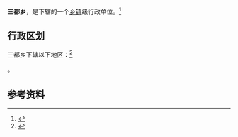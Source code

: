 {{中国乡级行政区|14/07/24/202/000}}

'''三都乡'''，是{{PRC admin/fullname|14/07/24/202/000|3}}下辖的一个[[乡镇|乡镇]]级行政单位。<ref>{{PRC admin/ref sgc|{{PRC admin/parent|14/07/24/202/000}}}}</ref>

== 行政区划 ==

三都乡下辖以下地区：<ref>{{PRC admin/ref sgc|14/07/24/202/000}}</ref>

{{PRC admin/children|14/07/24/202/000}}。

== 参考资料 ==

{{reflist}}

{{行政区划小作品}}
{{PRC admin/navcat|14/07/24/202/000}}